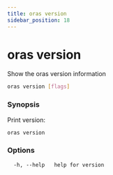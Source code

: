 ```yaml
---
title: oras version
sidebar_position: 18
---
```


# oras version

Show the oras version information

```bash
oras version [flags]
```

### Synopsis

Print version:

```bash
oras version
```

### Options

```
  -h, --help   help for version
```
